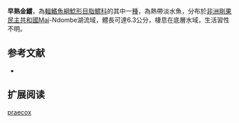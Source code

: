 {{Speciesbox
| name = 早熟金鱨
| image = 
| image_width = 250px
| image_caption = 
| status = NE
| status_system = IUCN3.1 
| genus = Chrysichthys
| species = praecox
| authority = Hardman & Stiassny, 2008
| synonyms = 
}}

'''早熟金鱨'''，為[[輻鰭魚綱|輻鰭魚綱]][[鯰形目|鯰形目]][[脂鱨科|脂鱨科]]的其中一[[種|種]]，為熱帶淡水魚，分布於[[非洲|非洲]][[剛果民主共和國|剛果民主共和國]]Mai-Ndombe湖流域，體長可達6.3公分，棲息在底層水域，生活習性不明。

==参考文献==
*{{FishBase_species|genus=Chrysichthys|species=praecox|year=2015|month=6}}

== 扩展阅读 ==
{{refbegin}}
{{wikispecies-inline|Chrysichthys praecox|早熟金鱨}}
{{refend}}
{{Taxonbar|from=Q5842217}}

[[Category:金鱨屬|praecox]]